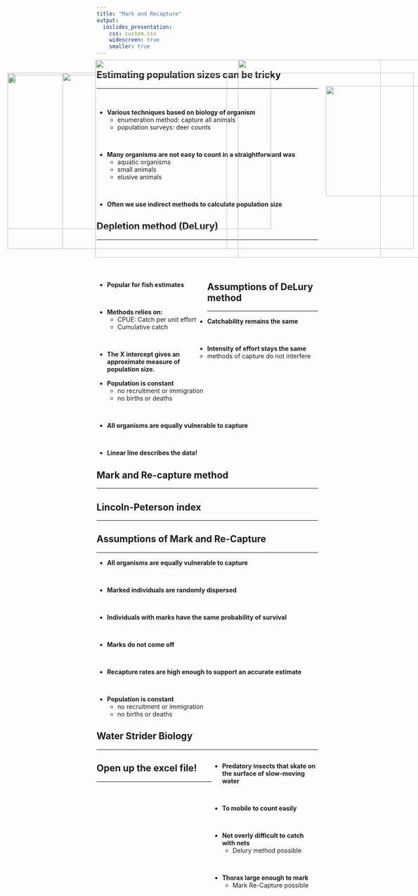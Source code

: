 ```yaml
---
title: "Mark and Recapture"
output: 
  ioslides_presentation:
    css: custom.css
    widescreen: true
    smaller: true
---
```


## Estimating population sizes can be tricky
<hr>
<br/>

* **Various techniques based on biology of organism**
    + enumeration method: capture all animals
    + population surveys: deer counts

<br/>

* **Many organisms are not easy to count in a straightforward was**
    + aquatic organisms
    + small animals
    + elusive animals

<br/>

* **Often we use indirect methods to calculate population size**

## Depletion method (DeLury)
<hr>
<br/>
<br/>
<br/>

<div style="float: left; width: 50%;">

* **Popular for fish estimates**

<br/>

* **Methods relies on:**
    + CPUE: Catch per unit effort
    + Cumulative catch

<br/>

* **The X intercept gives an approximate measure of population size.**

</div>

<IMG STYLE="position:absolute; TOP:190px; LEFT:550px; WIDTH:500px; HEIGHT:450px" SRC="images/delury.gif">

## Assumptions of DeLury method
<hr>

* **Catchability remains the same**

<br/>

* **Intensity of effort stays the same**
    + methods of capture do not interfere
    
<br/>

* **Population is constant**
    + no recruitment or immigration
    + no births or deaths

<br/>

* **All organisms are equally vulnerable to capture**

<br/>

* **Linear line describes the data!**

<IMG STYLE="position:absolute; TOP:190px; LEFT:550px; WIDTH:500px; HEIGHT:450px" SRC="images/delury.gif">

## Mark and Re-capture method
<hr>

<IMG STYLE="position:absolute; TOP:190px; LEFT:225px; WIDTH:650px; HEIGHT:450px" SRC="images/markrecapture.jpeg">

## Lincoln-Peterson index
<hr>

<IMG STYLE="position:absolute; TOP:225px; LEFT:25px; WIDTH:600px; HEIGHT:350px" SRC="images/lincoln.jpg">

<IMG STYLE="position:absolute; TOP:250px; LEFT:750px; WIDTH:250px; HEIGHT:250px" SRC="images/tag.jpg">

## Assumptions of Mark and Re-Capture
<hr>

* **All organisms are equally vulnerable to capture**

<br/>

* **Marked individuals are randomly dispersed**

<br/>

* **Individuals with marks have the same probability of survival**

<br/>

*  **Marks do not come off**

<br/>

* **Recapture rates are high enough to support an accurate estimate**

<br/>

* **Population is constant**
    + no recruitment or immigration
    + no births or deaths
    
<IMG STYLE="position:absolute; TOP:250px; LEFT:750px; WIDTH:250px; HEIGHT:250px" SRC="images/snails.png">

## Water Strider Biology
<hr>

<div style="float: right; width: 48%;">

* **Predatory insects that skate on the surface of slow-moving water**

<br/>

* **To mobile to count easily**

<br/>

* **Not overly difficult to catch with nets**
    + Delury method possible

<br/>

* **Thorax large enough to mark**
    + Mark Re-Capture possible

</div>

<IMG STYLE="position:absolute; TOP:220px; LEFT:25px; WIDTH:500px; HEIGHT:400px" SRC="images/striders.jpg">

## Open up the excel file!
<hr>

<IMG STYLE="position:absolute; TOP:220px; LEFT:150px; WIDTH:800px; HEIGHT:400px" SRC="images/townrun.jpg">